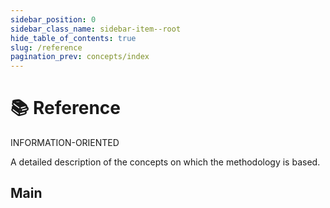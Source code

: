```yaml
---
sidebar_position: 0
sidebar_class_name: sidebar-item--root
hide_table_of_contents: true
slug: /reference
pagination_prev: concepts/index
---
```


# 📚 Reference

<span class="badge badge--danger margin-bottom--md">INFORMATION-ORIENTED</span>

<p class="summary">
A detailed description of the concepts on which the methodology is based.
</p>


## Main


<Row 
    title="Glossary" 
    description="Basic concepts of methodology"
    to="/docs/reference/glossary"
    Icon={ReadOutlined}
/>
<Row 
    title="Layers" 
    description="Reference information about layers"
    to="/docs/reference/layers/overview"
    Icon={MenuOutlined}
/>
<Row 
    title="Segments" 
    description="Reference information about segments"
    to="/docs/reference/segments"
    Icon={GoldOutlined}
/>
